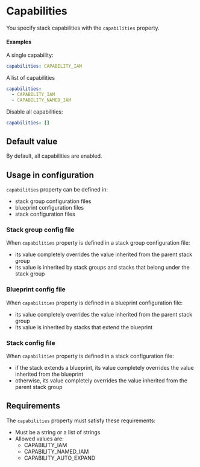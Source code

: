 # Capabilities

You specify stack capabilities with the `capabilities` property.

#### Examples

A single capability:

```yaml
capabilities: CAPABILITY_IAM
```

A list of capabilities

```yaml
capabilities:
  - CAPABILITY_IAM
  - CAPABILITY_NAMED_IAM
```

Disable all capabilities:

```yaml
capabilities: []
```

## Default value

By default, all capabilities are enabled.

## Usage in configuration

`capabilities` property can be defined in:

- stack group configuration files
- blueprint configuration files
- stack configuration files

### Stack group config file

When `capabilities` property is defined in a stack group configuration file:

- its value completely overrides the value inherited from the parent stack group
- its value is inherited by stack groups and stacks that belong under the stack group

### Blueprint config file

When `capabilities` property is defined in a blueprint configuration file:

- its value completely overrides the value inherited from the parent stack group
- its value is inherited by stacks that extend the blueprint

### Stack config file

When `capabilities` property is defined in a stack configuration file:

- if the stack extends a blueprint, its value completely overrides the value inherited from the blueprint
- otherwise, its value completely overrides the value inherited from the parent stack group

## Requirements

The `capabilities` property must satisfy these requirements:

- Must be a string or a list of strings
- Allowed values are:
  - CAPABILITY_IAM
  - CAPABILITY_NAMED_IAM
  - CAPABILITY_AUTO_EXPAND
